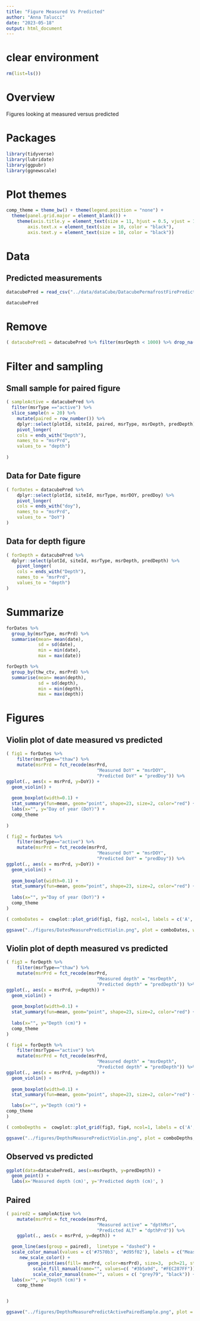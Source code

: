 ```yaml
---
title: "Figure Measured Vs Predicted"
author: "Anna Talucci"
date: "2023-05-18"
output: html_document
---
```



# clear environment
```r
rm(list=ls())
```

# Overview
Figures looking at measured versus predicted


# Packages

```r
library(tidyverse)
library(lubridate)
library(ggpubr)
library(ggnewscale)
```

# Plot themes
```r
comp_theme = theme_bw() + theme(legend.position = "none") +  
  theme(panel.grid.major = element_blank()) +
    theme(axis.title.y = element_text(size = 11, hjust = 0.5, vjust = 1.1),
        axis.text.x = element_text(size = 10, color = "black"),
        axis.text.y = element_text(size = 10, color = "black"))
```

# Data

## Predicted measurements
```r
datacubePred = read_csv("../data/dataCube/DatacubePermafrostFirePredicted.csv")
```

```r
datacubePred
```

# Remove

```r
( datacubePred1 = datacubePred %>% filter(msrDepth < 1000) %>% drop_na(predDepth))
```

# Filter and sampling

## Small sample for paired figure
```r
( sampleActive = datacubePred %>% 
  filter(msrType =="active") %>%
  slice_sample(n = 20) %>%
    mutate(paired = row_number()) %>%
    dplyr::select(plotId, siteId, paired, msrType, msrDepth, predDepth) %>%
    pivot_longer(
    cols = ends_with("Depth"),
    names_to = "msrPrd",
    values_to = "depth")
    
)

```

## Data for Date figure
```r
( forDates = datacubePred %>% 
    dplyr::select(plotId, siteId, msrType, msrDOY, predDoy) %>%
    pivot_longer(
    cols = ends_with("doy"),
    names_to = "msrPrd",
    values_to = "DoY")
)
```

## Data for depth figure
```r
( forDepth = datacubePred %>% 
  dplyr::select(plotId, siteId, msrType, msrDepth, predDepth) %>%
    pivot_longer(
    cols = ends_with("Depth"),
    names_to = "msrPrd",
    values_to = "depth")
)
```


# Summarize
```r
forDates %>% 
  group_by(msrType, msrPrd) %>%
  summarise(mean= mean(date),
            sd = sd(date),
            min = min(date),
            max = max(date))
```

```r
forDepth %>% 
  group_by(thw_ctv, msrPrd) %>%
  summarise(mean= mean(depth),
            sd = sd(depth),
            min = min(depth),
            max = max(depth))
```

# Figures

## Violin plot of date measured vs predicted
```r
( fig1 = forDates %>% 
    filter(msrType=="thaw") %>% 
    mutate(msrPrd = fct_recode(msrPrd,
                                  "Measured DoY" = "msrDOY",
                                  "Predicted DoY" = "predDoy")) %>%
ggplot(., aes(x = msrPrd, y=DoY)) +
  geom_violin() + 
  
  geom_boxplot(width=0.1) +
  stat_summary(fun=mean, geom="point", shape=23, size=2, color="red") +
  labs(x="", y="Day of year (DoY)") +
  comp_theme 
  
)
```

```r
( fig2 = forDates %>% 
    filter(msrType=="active") %>% 
    mutate(msrPrd = fct_recode(msrPrd,
                                  "Measured DoY" = "msrDOY",
                                  "Predicted DoY" = "predDoy")) %>%
ggplot(., aes(x = msrPrd, y=DoY)) +
  geom_violin() + 
  
  geom_boxplot(width=0.1) +
  stat_summary(fun=mean, geom="point", shape=23, size=2, color="red") +
  
  labs(x="", y="Day of year (DoY)") +
  comp_theme 
)
```

```r
( comboDates =  cowplot::plot_grid(fig1, fig2, ncol=1, labels = c('A', 'B'), label_size = 12)  ) 
```

```r
ggsave("../figures/DatesMeasurePredictViolin.png", plot = comboDates, width = 3, height =4, units = c("in"), dpi=600, bg = "white" )
```

## Violin plot of depth measured vs predicted
```r
( fig3 = forDepth %>% 
    filter(msrType=="thaw") %>% 
    mutate(msrPrd = fct_recode(msrPrd,
                                  "Measured depth" = "msrDepth",
                                  "Predicted depth" = "predDepth")) %>%
ggplot(., aes(x = msrPrd, y=depth)) +
  geom_violin() + 
  
  geom_boxplot(width=0.1) +
  stat_summary(fun=mean, geom="point", shape=23, size=2, color="red") +
  
  labs(x="", y="Depth (cm)") +
  comp_theme 
)
```

```r
( fig4 = forDepth %>% 
    filter(msrType=="active") %>% 
    mutate(msrPrd = fct_recode(msrPrd,
                                  "Measured depth" = "msrDepth",
                                  "Predicted depth" = "predDepth")) %>%
ggplot(., aes(x = msrPrd, y=depth)) +
  geom_violin() + 
  
  geom_boxplot(width=0.1) +
  stat_summary(fun=mean, geom="point", shape=23, size=2, color="red") +

  labs(x="", y="Depth (cm)") +
comp_theme 
)
```


```r
( comboDepths =  cowplot::plot_grid(fig3, fig4, ncol=1, labels = c('A', 'B'), label_size = 12)  ) 
```

```r
ggsave("../figures/DepthsMeasurePredictViolin.png", plot = comboDepths, width = 3, height =4, units = c("in"), dpi=600, bg = "white" )
```

## Observed vs predicted

```r
ggplot(data=datacubePred1, aes(x=msrDepth, y=predDepth)) +
  geom_point() +
  labs(x='Measured depth (cm)', y='Predicted depth (cm)', )
```

## Paired

```r
( paired2 = sampleActive %>% 
    mutate(msrPrd = fct_recode(msrPrd,
                                  "Measured active" = "dpthMsr",
                                  "Predicted ALT" = "dpthPrd")) %>%
    ggplot(., aes(x = msrPrd, y=depth)) +

  geom_line(aes(group = paired),  linetype = "dashed") +
  scale_color_manual(values = c('#7570b3', '#d95f02'), labels = c("Measured", "Predicted"), name="") +
     new_scale_color() +
        geom_point(aes(fill= msrPrd, color=msrPrd), size=3,  pch=21, stroke =1.8) +
          scale_fill_manual(name="", values=c( "#3b5a9d", "#FEC287FF"))  +
          scale_color_manual(name="", values = c( "grey79", "black")) +
  labs(x="", y="Depth (cm)") +
    comp_theme 


)

```

```r
ggsave("../figures/DepthsMeasurePredictActivePairedSample.png", plot = paired2, width = 3, height =3, units = c("in"), dpi=600, bg = "white" )
```